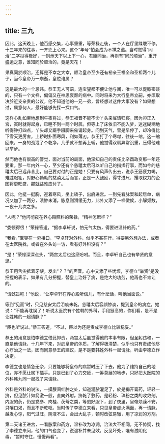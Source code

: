 ```yaml
---
---
---
```

title: 三九
---




因此，这天晚上，他百感交集，心事重重，等荣禄走後，一个人在厅里蹀躞不停。十三年来的往事，一齐兜上心来。这个“年号”怕会成为不祥之谶。当时觉得“同治”二字拟得极好，一则示天下以上下一心，君臣同治，再则有“同於顺治”，重开盛运之意，谁知同於顺治的，竟是天花！

果真同於顺治，还算是不幸之大幸，顺治皇帝至少还有裕亲王福全和圣祖两个儿子，当今皇帝万一崩逝，皇位谁属？

这是最大的一个忌讳。恭王无人可语，连宝鋆都不便让他与闻，唯一可以促膝密谈的，只有一个文祥，偏偏又在神思衰颓的病中。同时将来为大行皇帝立嗣，亦须取决於近支亲贵的公议，他不知道他的一兄一弟，曾经想过这件大事没有？如果想过，属意何人，最好能够先探一探口气。

这样心乱如麻地想到午夜将过，恭王福晋不能不命丫头来催请归寝，因为卯正入宫，寅时就得起身，已睡不到一两个时辰。但等上了床依旧不能入梦，迷迷糊糊地听得钟打四点，丫头却又蹑手蹑脚来催请起身。问到天气，雪是早停了，却冷得比下雪天更厉害，上轿时扑面寒风，利如薄刃，恭王打了个寒噤，往後一缩。这一缩回来，一身的劲泄了个乾净，几乎就不想再上轿，他觉得双肩异常沉重，压得他难以举步。

然而他也有很高的警觉，面对当前的局面，他深知自己的责任比辛酉政变那一年还要重。那一年内外一心，至少还有个慈禧太后可以听自己的指挥行事，而如今的慈禧太后已远非昔比，自己要对付的正是她！只要有风声传出去，说恭王筋疲力竭，难胜艰钜，对野心勃勃的慈禧太后而言，正是一大鼓励，得寸进尺，攫取权力的企图将更旺盛，那就益难应付了。

因此，他挺一挺胸，迎着寒风，坐上轿子，出府进宫。一到先看脉案和起居单，病况又加了一两分，溃肿未消，脉息则滑缓无力，此外又添了一样徵候，小解频数，一夜十几次之多。

“人呢？”他问彻夜在养心殿照料的荣禄，“精神怎麽样？”

“委顿得很！”荣禄答道，“据李卓轩说，怕元气太伤，得要进温补的药。”

“我看，”宝鋆在一旁接口，“李卓轩对外科，似乎不甚在行，得要另外想办法，或者在太医院找，或者在外头访一访，看有好外科没有？”

“是！”荣禄深深点头，“两宫太后也这麽吩咐。而且，李卓轩自己也有举贤的意思。”

恭王用舌尖抵着牙龈，发出“？？”的声音。心中又添了些忧烦，李德立“举贤”是没把握的表示，如果有几分把握，替皇上治好了病，是绝大的功劳，他再也不肯让的。

“请懿旨吧！”他说，“让李卓轩在养心殿听信儿，有什麽话，叫他当面说。”

等到“见面”时，只见慈安太后泪痕未乾，慈禧太后容颜惨淡，提到皇帝的病症，她说：“不能再耽误了！听说太医院有个姓韩的外科，手段挺高的，你们看，是不是让姓韩的一起请脉？”

“臣也听说过。”恭王答道，“不过，臣以为还是责成李德立比较稳妥。”

恭王的用意是怕李德立借此卸责，两宫太后虽觉得他的本事有限，但圣躬违和，一直是他请脉，十几年下来，对於皇帝的体质，了解得极清楚，似乎也只有责成他尽心疗治之一法，因而同意恭王的建议，是不是要韩姓外科一起请脉，听由李德立作决定。

李德立也是情急无奈，只要能够将皇帝的病暂时压了下去，他为了维持自己的地位，亦不愿让属下插手。只是已到了心力交疲，一筹莫展的地步，只好把太医院的外科韩九同一起找了来请脉。

外科是外科的说法，一摸腰间红肿之处，知道灌脓灌足了，於是揭开膏药，轻轻一挤，但见脓汁如箭激一般，直向外射。挤乾了敷药，是轻粉、珠粉之类的收敛剂。内服的药，仍是党参、肉桂、茯苓之类，等煎好服下，到了夜里，皇帝烦躁不安，只嚷口渴，而且不断乾呕。当时传了李德立来看，只见皇帝虚火满面，再一请脉，越发心惊，阳气过旺，阴液不生，会出大乱子，顿时改弦易辙，用了凉润的方剂。

第二天诸王进宫，一看脉案和药方，温补改为凉润，治法大不相同，无不惊疑，找了李德立来问，他的口气也变了，说温补并未见效，反见坏处，唯有滋阴化毒，“暂时守住，慢慢再看”。